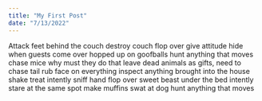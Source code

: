 ```yaml
---
title: "My First Post"
date: "7/13/2022"
---
```


Attack feet behind the couch destroy couch flop over give attitude hide when guests come over hopped up on goofballs hunt anything that moves chase mice  why must they do that leave dead animals as gifts, need to chase tail  rub face on everything inspect anything brought into the house shake treat   intently sniff hand  flop over sweet beast under the bed intently stare at the same spot make muffins swat at dog hunt anything that moves
